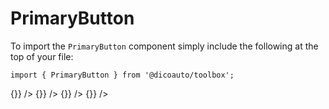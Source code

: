 
<Meta
  title="Toolbox/Button/Primary"
  component={PrimaryButton}
/>

# PrimaryButton

To import the `PrimaryButton` component simply include the following at the top of your file:

```
import { PrimaryButton } from '@dicoauto/toolbox';
```

<Canvas>
  <Story name="Default">
    <div className="flex">
      <PrimaryButton
        label="Action"
        onClick={() => {}}
      />
      <PrimaryButton
        outlined
        label="Action"
        onClick={() => {}}
      />
      <PrimaryButton
        icon="check"
        label="Action"
        onClick={() => {}}
      />
      <PrimaryButton
        icon="bolt"
        outlined
        label="Action"
        onClick={() => {}}
      />
    </div>
  </Story>
</Canvas>

<Canvas>
  <Story
    name="Hovered"
    parameters={{ pseudo: { hover: true } }}
  >
    <div className="flex">
      <PrimaryButton label="Action" />
      <PrimaryButton
        outlined
        label="Action"
      />
      <PrimaryButton
        label="Action"
        icon="check"
      />
      <PrimaryButton
        outlined
        label="Action"
        icon="bolt"
      />
    </div>
  </Story>
</Canvas>

<Canvas>
  <Story
    name="Active"
    parameters={{ pseudo: { active: true } }}
  >
    <div className="flex">
      <PrimaryButton label="Action" />
      <PrimaryButton
        outlined
        label="Action"
      />
      <PrimaryButton
        label="Action"
        icon="check"
      />
      <PrimaryButton
        outlined
        label="Action"
        icon="bolt"
      />
    </div>
  </Story>
</Canvas>

<Canvas>
  <Story
    name="Focus"
    parameters={{ pseudo: { focusVisible: true } }}
  >
    <div className="flex">
      <PrimaryButton label="Action" />
      <PrimaryButton
        outlined
        label="Action"
      />
      <PrimaryButton
        label="Action"
        icon="check"
      />
      <PrimaryButton
        outlined
        label="Action"
        icon="bolt"
      />
    </div>
  </Story>
</Canvas>

<Canvas>
  <Story name="Disabled">
    <div className="flex">
      <PrimaryButton
        disabled
        label="Action"
      />
      <PrimaryButton
        disabled
        outlined
        label="Action"
      />
      <PrimaryButton
        disabled
        label="Action"
        icon="check"
      />
      <PrimaryButton
        disabled
        outlined
        label="Action"
        icon="bolt"
      />
    </div>
  </Story>
</Canvas>

<Canvas>
  <Story
    name="Visited"
    parameters={{ pseudo: { visited: true } }}
  >
    <div className="flex">
      <PrimaryButton label="Action" />
      <PrimaryButton
        outlined
        label="Action"
      />
      <PrimaryButton
        label="Action"
        icon="check"
      />
      <PrimaryButton
        outlined
        label="Action"
        icon="bolt"
      />
    </div>
  </Story>
</Canvas>
